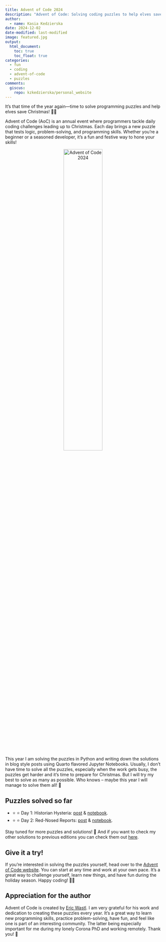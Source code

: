 ```yaml
---
title: Advent of Code 2024
description: "Advent of Code: Solving coding puzzles to help elves save Christmas!"
author:
  - name: Kasia Kedzierska
date: 2024-12-02
date-modified: last-modified
image: featured.jpg
output:
  html_document:
    toc: true
    toc_float: true
categories:
  - fun
  - coding
  - advent-of-code
  - puzzles
comments:
  giscus:
    repo: kzkedzierska/personal_website
---
```


It's that time of the year again—time to solve programming puzzles and help elves save Christmas! 🎄🎅

Advent of Code (AoC) is an annual event where programmers tackle daily coding challenges leading up to Christmas. Each day brings a new puzzle that tests logic, problem-solving, and programming skills. Whether you're a beginner or a seasoned developer, it's a fun and festive way to hone your skills!

<div style="text-align: center;">
<img src="featured.jpg" alt="Advent of Code 2024" style="width: 50%;"/>
</div>

This year I am solving the puzzles in Python and writing down the solutions in blog style posts using Quarto flavored Jupyter Notebooks. Usually, I don't have time to solve all the puzzles, especially when the work gets busy, the puzzles get harder and it's time to prepare for Christmas. But I will try my best to solve as many as possible. Who knows -- maybe this year I will manage to solve them all! 🤞

## Puzzles solved so far

* ⭐ ⭐ Day 1: Historian Hysteria: [post](/resources/aoc/2024/Day01.html) & [notebook](https://github.com/kzkedzierska/aoc/blob/main/2024/Day01.ipynb).  
* ⭐ ⭐ Day 2: Red-Nosed Reports: [post](/resources/aoc/2024/Day02.html) & [notebook](https://github.com/kzkedzierska/aoc/blob/main/2024/Day02.ipynb).    

Stay tuned for more puzzles and solutions! 🎁 And if you want to check my other solutions to previous editions you can check them out [here](https://github.com/kzkedzierska/aoc?tab=readme-ov-file).
 
## Give it a try!

If you're interested in solving the puzzles yourself, head over to the [Advent of Code website](https://adventofcode.com/). You can start at any time and work at your own pace. It's a great way to challenge yourself, learn new things, and have fun during the holiday season. Happy coding! 🎄🎅

## Appreciation for the author

Advent of Code is created by [Eric Wastl](https://was.tl/). I am very grateful for his work and dedication to creating these puzzles every year. It's a great way to learn new programming skills, practice problem-solving, have fun, and feel like one is part of an interesting community. The latter being especially important for me during my lonely Corona PhD and working remotely. Thank you! 🙏